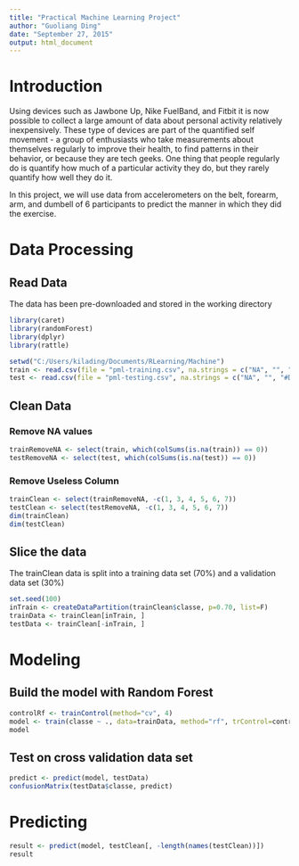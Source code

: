 ```yaml
---
title: "Practical Machine Learning Project"
author: "Guoliang Ding"
date: "September 27, 2015"
output: html_document
---
```


# Introduction

Using devices such as Jawbone Up, Nike FuelBand, and Fitbit it is now possible to collect a large amount of data about personal activity relatively inexpensively. These type of devices are part of the quantified self movement - a group of enthusiasts who take measurements about themselves regularly to improve their health, to find patterns in their behavior, or because they are tech geeks. One thing that people regularly do is quantify how much of a particular activity they do, but they rarely quantify how well they do it.

In this project, we will use data from accelerometers on the belt, forearm, arm, and dumbell of 6 participants to predict the manner in which they did the exercise.

# Data Processing
## Read Data
The data has been pre-downloaded and stored in the working directory
```r
library(caret)
library(randomForest)
library(dplyr)
library(rattle)
```

```r
setwd("C:/Users/kilading/Documents/RLearning/Machine")
train <- read.csv(file = "pml-training.csv", na.strings = c("NA", "", "#DIV/0!"))
test <- read.csv(file = "pml-testing.csv", na.strings = c("NA", "", "#DIV/0!"))
```
## Clean Data
### Remove NA values
```r
trainRemoveNA <- select(train, which(colSums(is.na(train)) == 0))
testRemoveNA <- select(test, which(colSums(is.na(test)) == 0))
```
### Remove Useless Column
```r
trainClean <- select(trainRemoveNA, -c(1, 3, 4, 5, 6, 7))
testClean <- select(testRemoveNA, -c(1, 3, 4, 5, 6, 7))
dim(trainClean)
dim(testClean)
```
## Slice the data
The trainClean data is split into a training data set (70%) and a validation data set (30%)
```r
set.seed(100)
inTrain <- createDataPartition(trainClean$classe, p=0.70, list=F)
trainData <- trainClean[inTrain, ]
testData <- trainClean[-inTrain, ]
```
# Modeling
## Build the model with Random Forest
```r
controlRf <- trainControl(method="cv", 4)
model <- train(classe ~ ., data=trainData, method="rf", trControl=controlRf, ntree=250)
model
```
## Test on cross validation data set
```r
predict <- predict(model, testData)
confusionMatrix(testData$classe, predict)
```
# Predicting
```r
result <- predict(model, testClean[, -length(names(testClean))])
result
```